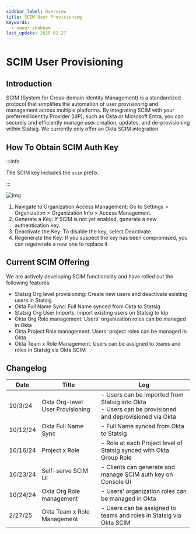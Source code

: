 ```yaml
---
sidebar_label: Overview
title: SCIM User Provisioning
keywords:
  - owner:shubham
last_update: 2025-02-27
---
```



# SCIM User Provisioning

## Introduction

SCIM (System for Cross-domain Identity Management) is a standardized protocol that simplifies the automation of user provisioning and management across multiple platforms.
By integrating SCIM with your preferred Identity Provider (IdP), such as Okta or Microsoft Entra,
you can securely and efficiently manage user creation, updates, and de-provisioning within Statsig.
We currently only offer an Okta SCIM integration.

## How To Obtain SCIM Auth Key

:::info

The SCIM key includes the `scim` prefix.

:::

![img](/img/okta_scim_steps/scim-access.png)

1. Navigate to Organization Access Management:
   Go to Settings > Organization > Organization Info > Access Management.
2. Generate a Key:
   If SCIM is not yet enabled, generate a new authentication key.
3. Deactivate the Key:
   To disable the key, select Deactivate.
4. Regenerate the Key:
   If you suspect the key has been compromised, you can regenerate a new one to replace it.

## Current SCIM Offering

We are actively developing SCIM functionality and have rolled out the following features:

- Statsig Org level provisioning: Create new users and deactivate existing users in Statsig
- Okta Full Name Sync: Full Name synced from Okta to Statsig
- Statsig Org User Imports: Import existing users on Statsig to Idp
- Okta Org Role management: Users' organization roles can be managed in Okta
- Okta Project Role management: Users' project roles can be managed in Okta
- Okta Team x Role Management: Users can be assigned to teams and roles in Statsig via Okta SCIM

## Changelog

| Date     | Title                            | Log                                                                                                      |
| -------- | -------------------------------- | -------------------------------------------------------------------------------------------------------- |
| 10/3/24  | Okta Org-level User Provisioning | - Users can be imported from Statsig into Okta<br/>- Users can be provisioned and deprovisioned via Okta |
| 10/12/24 | Okta Full Name Sync              | - Full Name synced from Okta to Statsig                                                                  |
| 10/16/24 | Project x Role                   | - Role at each Project level of Statsig synced with Okta Group Role                                      |
| 10/23/24 | Self-serve SCIM UI               | - Clients can generate and manage SCIM auth key on Console UI                                            |
| 10/24/24 | Okta Org Role management         | - Users' organization roles can be managed in Okta                                                       |
| 2/27/25  | Okta Team x Role Management      | - Users can be assigned to teams and roles in Statsig via Okta SCIM                                      |
